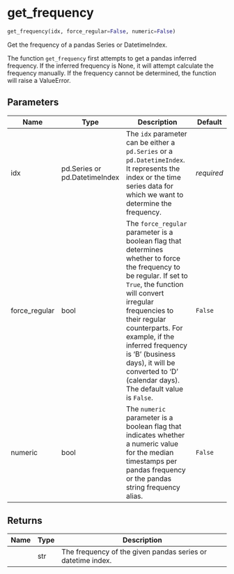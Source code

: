 # get_frequency { #pytimetk.get_frequency }

```python
get_frequency(idx, force_regular=False, numeric=False)
```

Get the frequency of a pandas Series or DatetimeIndex.

The function `get_frequency` first attempts to get a pandas inferred 
frequency. If the inferred frequency is None, it will attempt calculate the 
frequency manually. If the frequency cannot be determined, the function will 
raise a ValueError.

## Parameters {.doc-section .doc-section-parameters}

| Name          | Type                          | Description                                                                                                                                                                                                                                                                                                                                                  | Default    |
|---------------|-------------------------------|--------------------------------------------------------------------------------------------------------------------------------------------------------------------------------------------------------------------------------------------------------------------------------------------------------------------------------------------------------------|------------|
| idx           | pd.Series or pd.DatetimeIndex | The `idx` parameter can be either a `pd.Series` or a `pd.DatetimeIndex`.  It represents the index or the time series data for which we want to  determine the frequency.                                                                                                                                                                                     | _required_ |
| force_regular | bool                          | The `force_regular` parameter is a boolean flag that determines whether  to force the frequency to be regular. If set to `True`, the function  will convert irregular frequencies to their regular counterparts. For  example, if the inferred frequency is 'B' (business days), it will be  converted to 'D' (calendar days). The default value is `False`. | `False`    |
| numeric       | bool                          | The `numeric` parameter is a boolean flag that indicates whether a  numeric value for the median timestamps per pandas frequency or the  pandas string frequency alias.                                                                                                                                                                                      | `False`    |

## Returns {.doc-section .doc-section-returns}

| Name   | Type   | Description                                                 |
|--------|--------|-------------------------------------------------------------|
|        | str    | The frequency of the given pandas series or datetime index. |